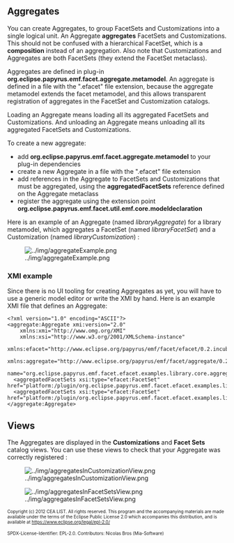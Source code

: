 == Aggregates ==
You can create Aggregates, to group FacetSets and Customizations into a single logical unit. An Aggregate '''aggregates''' FacetSets and Customizations. 
This should not be confused with a hierarchical FacetSet, which is a '''composition''' instead of an aggregation.
Also note that Customizations and Aggregates are both FacetSets (they extend the FacetSet metaclass).

Aggregates are defined in plug-in '''org.eclipse.papyrus.emf.facet.aggregate.metamodel'''. An aggregate is defined in a file with the ".efacet" file extension, because the aggregate metamodel extends the facet metamodel, and this allows transparent registration of aggregates in the FacetSet and Customization catalogs.

Loading an Aggregate means loading all its aggregated FacetSets and Customizations. And unloading an Aggregate means unloading all its aggregated FacetSets and Customizations.

To create a new aggregate:
* add '''org.eclipse.papyrus.emf.facet.aggregate.metamodel''' to your plug-in dependencies
* create a new Aggregate in a file with the ".efacet" file extension
* add references in the Aggregate to FacetSets and Customizations that must be aggregated, using the '''aggregatedFacetSets''' reference defined on the Aggregate metaclass
* register the aggregate using the extension point '''org.eclipse.papyrus.emf.facet.util.emf.core.modeldeclaration'''

Here is an example of an Aggregate (named ''libraryAggregate'') for a library metamodel, which aggregates a FacetSet (named ''libraryFacetSet'') and a Customization (named ''libraryCustomization'') :

[[Image:../img/aggregateExample.png]]

=== XMI example ===
Since there is no UI tooling for creating Aggregates as yet, you will have to use a generic model editor or write the XMI by hand. Here is an example XMI file that defines an Aggregate:

<pre>
<?xml version="1.0" encoding="ASCII"?>
<aggregate:Aggregate xmi:version="2.0" 
    xmlns:xmi="http://www.omg.org/XMI" 
    xmlns:xsi="http://www.w3.org/2001/XMLSchema-instance"
    xmlns:efacet="http://www.eclipse.org/papyrus/emf/facet/efacet/0.2.incubation/efacet"
    xmlns:aggregate="http://www.eclipse.org/papyrus/emf/facet/aggregate/0.2.incubation/aggregate" 
    name="org.eclipse.papyrus.emf.facet.efacet.examples.library.core.aggregate">
  <aggregatedFacetSets xsi:type="efacet:FacetSet" href="platform:/plugin/org.eclipse.papyrus.emf.facet.efacet.examples.library.core/library.efacet#/"/>
  <aggregatedFacetSets xsi:type="efacet:FacetSet" href="platform:/plugin/org.eclipse.papyrus.emf.facet.efacet.examples.library.core/library.custom#/"/>
</aggregate:Aggregate>
</pre>

== Views ==
The Aggregates are displayed in the '''Customizations''' and '''Facet Sets''' catalog views. You can use these views to check that your Aggregate was correctly registered :

[[Image:../img/aggregatesInCustomizationView.png]]

[[Image:../img/aggregatesInFacetSetsView.png]]


<font size="-2">
Copyright (c) 2012 CEA LIST.
All rights reserved. This program and the accompanying materials
are made available under the terms of the Eclipse Public License 2.0
which accompanies this distribution, and is available at
https://www.eclipse.org/legal/epl-2.0/

SPDX-License-Identifier: EPL-2.0.
Contributors: Nicolas Bros (Mia-Software)
</font>